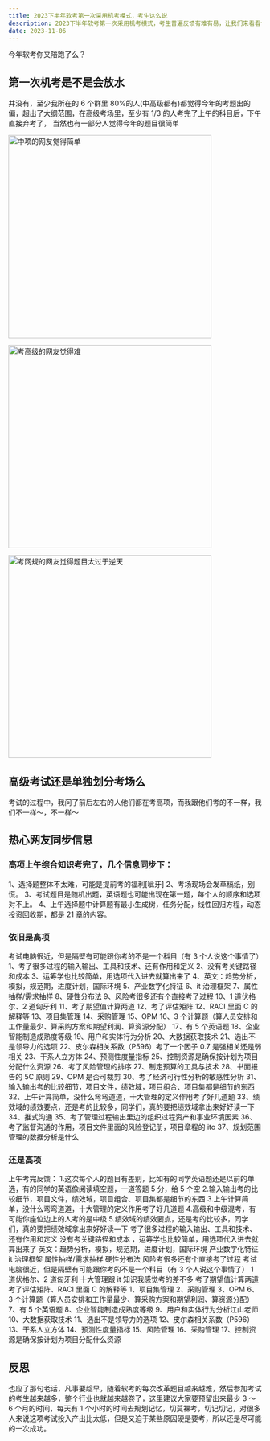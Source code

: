 ```yaml
---
title: 2023下半年软考第一次采用机考模式，考生这么说
description: 2023下半年软考第一次采用机考模式，考生普遍反馈有难有易，让我们来看看他们具体是怎么讲的
date: 2023-11-06
---
```


<Callout type="success">

今年软考你又陪跑了么？

</Callout>

## 第一次机考是不是会放水

并没有，至少我所在的 6 个群里 80%的人(中高级都有)都觉得今年的考题出的偏，超出了大纲范围，在高级考场里，至少有 1/3 的人考完了上午的科目后，下午直接弃考了， 当然也有一部分人觉得今年的题目很简单

<Image
  src="https://img.techrk1688.eu.org/file/913a9fa8015a14d760491.png"
  height="404"
  width="auto"
  alt="中项的网友觉得简单"
  priority={true}
/>

<Image
  src="https://img.techrk1688.eu.org/file/e08ac18b371e7f18c7dfb.png"
  height="404"
  width="auto"
  alt="考高级的网友觉得难"
  priority={true}
/>

<Image
  src="https://img.techrk1688.eu.org/file/1937a508e7ef50ad0f604.png"
  height="404"
  width="auto"
  alt="考网规的网友觉得题目太过于逆天"
  priority={true}
/>

## 高级考试还是单独划分考场么

考试的过程中，我问了前后左右的人他们都在考高项，而我跟他们考的不一样，我们不一样～，不一样～

## 热心网友同步信息

### 高项上午综合知识考完了，几个信息同步下：

1、选择题整体不太难，可能是提前考的福利[呲牙]
2、考场现场会发草稿纸，别慌。
3、考试题目是随机出题，英语题也可能出现在第一题，每个人的顺序和选项对不上。
4、上午选择题中计算题有最小生成树，任务分配，线性回归方程，动态投资回收期，都是 21 章的内容。

### 依旧是高项

考试电脑很近，但是隔壁有可能跟你考的不是一个科目（有 3 个人说这个事情了）1、考了很多过程的输入输出、工具和技术、还有作用和定义
2、没有考关键路径和成本
3、运筹学也比较简单，用选项代入进去就算出来了
4、英文：趋势分析，模拟，规范期，进度计划，国际环境
5、产业数字化特征
6、it 治理框架
7、属性抽样/需求抽样
8、硬性分布法
9、风险考很多还有个直接考了过程
10、1 道伏格尔、2 道匈牙利
11、考了期望值计算两道
12、考了评估矩阵
12、RACI 里面 C 的解释等
13、项目集管理
14、采购管理
15、OPM
16、3 个计算题（算人员安排和工作量最少、算采购方案和期望利润、算资源分配）
17、有 5 个英语题
18、企业智能制造成熟度等级
19、用户和实体行为分析
20、大数据获取技术
21、选出不是领导力的选项
22、皮尔森相关系数（P596）考了一个因子 0.7 是强相关还是弱相关
23、干系人立方体
24、预测性度量指标
25、控制资源是确保按计划为项目分配什么资源
26、考了风险管理的排序
27、制定预算的工具与技术
28、书面报告的 5C 原则
29、OPM 是否可裁剪
30、考了经济可行性分析的敏感性分析
31、输入输出考的比较细节，项目文件，绩效域，项目组合、项目集都是细节的东西
32、上午计算简单，没什么弯弯道道，十大管理的定义作用考了好几道题
33、绩效域的绩效要点，还是考的比较多，同学们，真的要把绩效域拿出来好好读一下
34、推式沟通
35、考了管理过程输出里边的组织过程资产和事业环境因素
36、考了监督沟通的作用，项目文件里面的风险登记册，项目章程的 ito
37、规划范围管理的数据分析是什么

### 还是高项

上午考完反馈： 1.这次每个人的题目有差别，比如有的同学英语题还是以前的单选，有的同学的英语像阅读填空题，一道答题 5 分，给 5 个空 2.输入输出考的比较细节，项目文件，绩效域，项目组合、项目集都是细节的东西 3.上午计算简单，没什么弯弯道道，十大管理的定义作用考了好几道题 4.高级和中级混考，有可能你座位边上的人考的是中级 5.绩效域的绩效要点，还是考的比较多，同学们，真的要把绩效域拿出来好好读一下
考了很多过程的输入输出、工具和技术、还有作用和定义
没有考关键路径和成本 ，运筹学也比较简单，用选项代入进去就算出来了
英文：趋势分析，模拟，规范期，进度计划，国际环境
产业数字化特征
it 治理框架
属性抽样/需求抽样
硬性分布法
风险考很多还有个直接考了过程
考试电脑很近，但是隔壁有可能跟你考的不是一个科目（有 3 个人说这个事情了）
1 道伏格尔、2 道匈牙利
十大管理跟 it 知识我感觉考的差不多
考了期望值计算两道
考了评估矩阵、RACI 里面 C 的解释等
1、项目集管理
2、采购管理
3、OPM
6、3 个计算题（算人员安排和工作量最少、算采购方案和期望利润、算资源分配）
7、有 5 个英语题
8、企业智能制造成熟度等级
9、用户和实体行为分析江山老师
10、大数据获取技术
11、选出不是领导力的选项
12、皮尔森相关系数（P596）
13、干系人立方体
14、预测性度量指标
15、风险管理
16、采购管理
17、控制资源是确保按计划为项目分配什么资源

## 反思

也应了那句老话，凡事要趁早，随着软考的每次改革题目越来越难，然后参加考试的考生越来越多，整个行业也就越来越卷了，这里建议大家要预留出来最少 3 ～ 6 个月的时间，每天有 1 个小时的时间去规划记忆，切莫裸考，切记切记，对很多人来说这项考试投入产出比太低，但是又迫于某些原因硬是要考，所以还是尽可能的一次成功。
